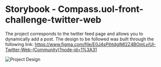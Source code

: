 
<Meta title="Introduction/Introduction" />

# Storybook - Compass.uol-front-challenge-twitter-web

The project corresponds to the twitter feed page and allows you to dynamically add a post. The design to be followed was built through the following link: https://www.figma.com/file/E0J4sPihtdgIMI2Z4BOmLv/UI-Twitter-Web-(Community)?node-id=1%3A31

![Project Design](/images/Light.png)

